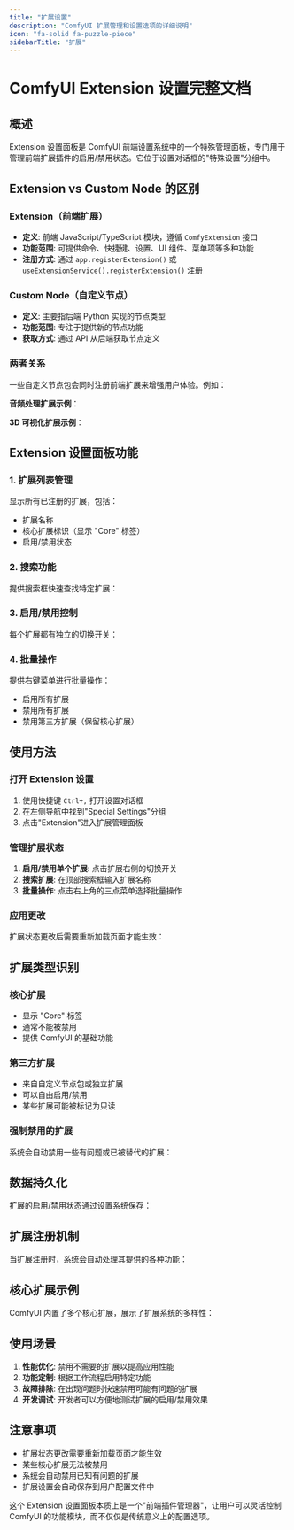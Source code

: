 ```yaml
---
title: "扩展设置"
description: "ComfyUI 扩展管理和设置选项的详细说明"
icon: "fa-solid fa-puzzle-piece"
sidebarTitle: "扩展"
---
```



# ComfyUI Extension 设置完整文档

## 概述

Extension 设置面板是 ComfyUI 前端设置系统中的一个特殊管理面板，专门用于管理前端扩展插件的启用/禁用状态。它位于设置对话框的"特殊设置"分组中。

## Extension vs Custom Node 的区别

### Extension（前端扩展）
- **定义**: 前端 JavaScript/TypeScript 模块，遵循 `ComfyExtension` 接口
- **功能范围**: 可提供命令、快捷键、设置、UI 组件、菜单项等多种功能
- **注册方式**: 通过 `app.registerExtension()` 或 `useExtensionService().registerExtension()` 注册

### Custom Node（自定义节点）
- **定义**: 主要指后端 Python 实现的节点类型
- **功能范围**: 专注于提供新的节点功能
- **获取方式**: 通过 API 从后端获取节点定义

### 两者关系
一些自定义节点包会同时注册前端扩展来增强用户体验。例如：

**音频处理扩展示例**： 

**3D 可视化扩展示例**： 

## Extension 设置面板功能

### 1. 扩展列表管理
显示所有已注册的扩展，包括：
- 扩展名称
- 核心扩展标识（显示 "Core" 标签）
- 启用/禁用状态

### 2. 搜索功能
提供搜索框快速查找特定扩展：

### 3. 启用/禁用控制
每个扩展都有独立的切换开关：

### 4. 批量操作
提供右键菜单进行批量操作：
- 启用所有扩展
- 禁用所有扩展  
- 禁用第三方扩展（保留核心扩展）

## 使用方法

### 打开 Extension 设置
1. 使用快捷键 `Ctrl+,` 打开设置对话框
2. 在左侧导航中找到"Special Settings"分组
3. 点击"Extension"进入扩展管理面板

### 管理扩展状态
1. **启用/禁用单个扩展**: 点击扩展右侧的切换开关
2. **搜索扩展**: 在顶部搜索框输入扩展名称
3. **批量操作**: 点击右上角的三点菜单选择批量操作

### 应用更改
扩展状态更改后需要重新加载页面才能生效： 

## 扩展类型识别

### 核心扩展
- 显示 "Core" 标签
- 通常不能被禁用
- 提供 ComfyUI 的基础功能

### 第三方扩展
- 来自自定义节点包或独立扩展
- 可以自由启用/禁用
- 某些扩展可能被标记为只读

### 强制禁用的扩展
系统会自动禁用一些有问题或已被替代的扩展：

## 数据持久化

扩展的启用/禁用状态通过设置系统保存： 

## 扩展注册机制

当扩展注册时，系统会自动处理其提供的各种功能：

## 核心扩展示例

ComfyUI 内置了多个核心扩展，展示了扩展系统的多样性：

## 使用场景

1. **性能优化**: 禁用不需要的扩展以提高应用性能
2. **功能定制**: 根据工作流程启用特定功能
3. **故障排除**: 在出现问题时快速禁用可能有问题的扩展
4. **开发调试**: 开发者可以方便地测试扩展的启用/禁用效果

## 注意事项

- 扩展状态更改需要重新加载页面才能生效
- 某些核心扩展无法被禁用
- 系统会自动禁用已知有问题的扩展
- 扩展设置会自动保存到用户配置文件中

这个 Extension 设置面板本质上是一个"前端插件管理器"，让用户可以灵活控制 ComfyUI 的功能模块，而不仅仅是传统意义上的配置选项。